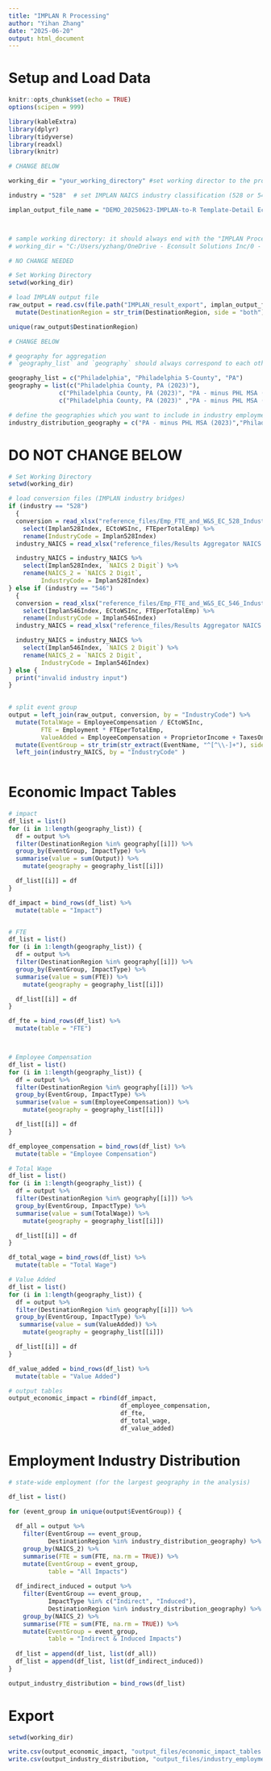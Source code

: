 ---
title: "IMPLAN R Processing"
author: "Yihan Zhang"
date: "2025-06-20"
output: html_document
---

# Setup and Load Data

```{r setup, include=FALSE}
knitr::opts_chunk$set(echo = TRUE)
options(scipen = 999)
```

```{r setup_library_themes, include=FALSE}

library(kableExtra)
library(dplyr)
library(tidyverse)
library(readxl)
library(knitr)

```

```{r setting}

# CHANGE BELOW

working_dir = "your_working_directory" #set working director to the project IMPLAN Folder

industry = "528"  # set IMPLAN NAICS industry classification (528 or 546)

implan_output_file_name = "DEMO_20250623-IMPLAN-to-R Template-Detail Economic Indicators.csv"



# sample working directory: it should always end with the "IMPLAN Processing in R" folder
# working_dir = "C:/Users/yzhang/OneDrive - Econsult Solutions Inc/0 - General - ESI Knowledge Repository/Trainings and Guides/EIS Resources/IMPLAN Processing in R/IMPLAN Processing in R"

```

```{r read_implan_result}

# NO CHANGE NEEDED

# Set Working Directory
setwd(working_dir)

# load IMPLAN output file
raw_output = read.csv(file.path("IMPLAN_result_export", implan_output_file_name)) %>% 
  mutate(DestinationRegion = str_trim(DestinationRegion, side = "both"))

```


```{r set_geography}

unique(raw_output$DestinationRegion)

# CHANGE BELOW

# geography for aggregation
# `geography_list` and `geography` should always correspond to each other

geography_list = c("Philadelphia", "Philadelphia 5-County", "PA")
geography = list(c("Philadelphia County, PA (2023)"), 
              c("Philadelphia County, PA (2023)", "PA - minus PHL MSA (2023)"),
              c("Philadelphia County, PA (2023)" ,"PA - minus PHL MSA (2023)","Philadelphia MSA - PA - Minus PHL (2023)"))

# define the geographies which you want to include in industry employment distribution tables
industry_distribution_geography = c("PA - minus PHL MSA (2023)","Philadelphia County, PA (2023)" ,"Philadelphia MSA - PA - Minus PHL (2023)")
```

# DO NOT CHANGE BELOW


```{r load_reference_files}

# Set Working Directory
setwd(working_dir)

# load conversion files (IMPLAN industry bridges)
if (industry == "528") 
  { 
  conversion = read_xlsx("reference_files/Emp_FTE_and_W&S_EC_528_Industries.xlsx", sheet = "2023") %>% 
    select(Implan528Index, ECtoWSInc, FTEperTotalEmp) %>% 
    rename(IndustryCode = Implan528Index)
  industry_NAICS = read_xlsx("reference_files/Results Aggregator NAICS Schemes 528.xlsx", sheet = "IMPLAN to NAICS")

  industry_NAICS = industry_NAICS %>% 
    select(Implan528Index, `NAICS 2 Digit`) %>% 
    rename(NAICS_2 = `NAICS 2 Digit`,
         IndustryCode = Implan528Index)
} else if (industry == "546")
  {
  conversion = read_xlsx("reference_files/Emp_FTE_and_W&S_EC_546_Industries.xlsx", sheet = "2022") %>% 
    select(Implan546Index, ECtoWSInc, FTEperTotalEmp) %>% 
    rename(IndustryCode = Implan546Index)
  industry_NAICS = read_xlsx("reference_files/Results Aggregator NAICS Schemes 546.xlsx", sheet = "IMPLAN to NAICS")

  industry_NAICS = industry_NAICS %>% 
    select(Implan546Index, `NAICS 2 Digit`) %>% 
    rename(NAICS_2 = `NAICS 2 Digit`,
         IndustryCode = Implan546Index)
} else {
  print("invalid industry input")
}
  

```

```{r data_processing}

# split event group
output = left_join(raw_output, conversion, by = "IndustryCode") %>% 
  mutate(TotalWage = EmployeeCompensation / ECtoWSInc,
         FTE = Employment * FTEperTotalEmp,
         ValueAdded = EmployeeCompensation + ProprietorIncome + TaxesOnProductionAndImports + OtherPropertyIncome) %>% 
  mutate(EventGroup = str_trim(str_extract(EventName, "^[^\\-]+"), side = "both")) %>% 
  left_join(industry_NAICS, by = "IndustryCode" )
  
```


# Economic Impact Tables

```{r impact_tables}


# impact
df_list = list()
for (i in 1:length(geography_list)) {
  df = output %>% 
  filter(DestinationRegion %in% geography[[i]]) %>% 
  group_by(EventGroup, ImpactType) %>% 
  summarise(value = sum(Output)) %>% 
    mutate(geography = geography_list[[i]])

  df_list[[i]] = df
}

df_impact = bind_rows(df_list) %>% 
  mutate(table = "Impact")


# FTE
df_list = list()
for (i in 1:length(geography_list)) {
  df = output %>% 
  filter(DestinationRegion %in% geography[[i]]) %>% 
  group_by(EventGroup, ImpactType) %>% 
  summarise(value = sum(FTE)) %>% 
    mutate(geography = geography_list[[i]])

  df_list[[i]] = df
}

df_fte = bind_rows(df_list) %>% 
  mutate(table = "FTE")



# Employee Compensation
df_list = list()
for (i in 1:length(geography_list)) {
  df = output %>% 
  filter(DestinationRegion %in% geography[[i]]) %>% 
  group_by(EventGroup, ImpactType) %>% 
  summarise(value = sum(EmployeeCompensation)) %>% 
    mutate(geography = geography_list[[i]])

  df_list[[i]] = df
}

df_employee_compensation = bind_rows(df_list) %>% 
  mutate(table = "Employee Compensation")

# Total Wage
df_list = list()
for (i in 1:length(geography_list)) {
  df = output %>% 
  filter(DestinationRegion %in% geography[[i]]) %>% 
  group_by(EventGroup, ImpactType) %>% 
  summarise(value = sum(TotalWage)) %>% 
    mutate(geography = geography_list[[i]])

  df_list[[i]] = df
}

df_total_wage = bind_rows(df_list) %>% 
  mutate(table = "Total Wage")

# Value Added
df_list = list()
for (i in 1:length(geography_list)) {
  df = output %>% 
  filter(DestinationRegion %in% geography[[i]]) %>% 
  group_by(EventGroup, ImpactType) %>% 
   summarise(value = sum(ValueAdded)) %>% 
    mutate(geography = geography_list[[i]])

  df_list[[i]] = df
}

df_value_added = bind_rows(df_list) %>% 
  mutate(table = "Value Added")

# output tables
output_economic_impact = rbind(df_impact,
                               df_employee_compensation,
                               df_fte,
                               df_total_wage,
                               df_value_added)

```

# Employment Industry Distribution


```{r industry_distribution_tables}

# state-wide employment (for the largest geography in the analysis)

df_list = list()

for (event_group in unique(output$EventGroup)) {
  
  df_all = output %>% 
    filter(EventGroup == event_group,
           DestinationRegion %in% industry_distribution_geography) %>% 
    group_by(NAICS_2) %>% 
    summarise(FTE = sum(FTE, na.rm = TRUE)) %>% 
    mutate(EventGroup = event_group,
           table = "All Impacts")
  
  df_indirect_induced = output %>% 
    filter(EventGroup == event_group,
           ImpactType %in% c("Indirect", "Induced"),
           DestinationRegion %in% industry_distribution_geography) %>% 
    group_by(NAICS_2) %>% 
    summarise(FTE = sum(FTE, na.rm = TRUE)) %>% 
    mutate(EventGroup = event_group,
           table = "Indirect & Induced Impacts")
  
  df_list = append(df_list, list(df_all))
  df_list = append(df_list, list(df_indirect_induced))
}

output_industry_distribution = bind_rows(df_list)


```

# Export

```{r}

setwd(working_dir)

write.csv(output_economic_impact, "output_files/economic_impact_tables.csv", na = "", row.names = FALSE)
write.csv(output_industry_distribution, "output_files/industry_employment_distribution.csv", na = "", row.names = FALSE)

```

